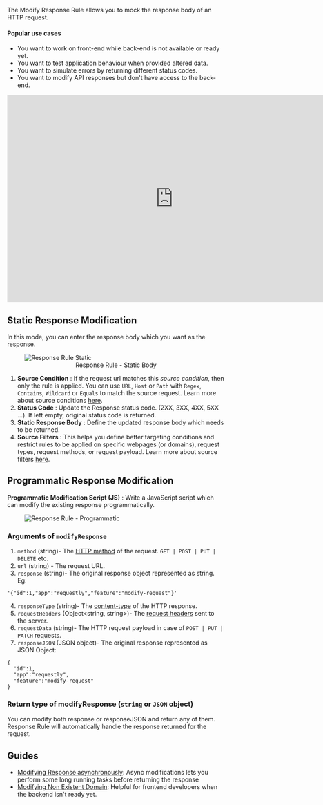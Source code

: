 The Modify Response Rule allows you to mock the response body of an HTTP request.

#### Popular use cases

- You want to work on front-end while back-end is not available or ready yet.
- You want to test application behaviour when provided altered data.
- You want to simulate errors by returning different status codes.
- You want to modify API responses but don't have access to the back-end.

<center>
  <iframe
    width="768"
    height="480"
    src="https://www.youtube.com/embed/KIPbxUGUYq8?controls=0"
    title="YouTube video player"
    frameborder="0"
    allow="accelerometer; autoplay; clipboard-write; encrypted-media; gyroscope; picture-in-picture; web-share"
    allowfullscreen
  ></iframe>
</center>


## Static Response Modification

In this mode, you can enter the response body which you want as the response.

<figure style={{ width: "75%" }}>
  <img
    src="/img/docs/annotated-response-rule-static.png"
    alt="Response Rule Static"
  />
  <center>
    <figcaption>Response Rule - Static Body</figcaption>
  </center>
</figure>

1. **Source Condition** : If the request url matches this _source condition_, then only the rule is applied. You can use `URL`, `Host` or `Path` with `Regex`, `Contains`, `Wildcard` or `Equals` to match the source request. Learn more about source conditions [here](/guides/source-condition).
2. **Status Code** : Update the Response status code. (2XX, 3XX, 4XX, 5XX ...). If left empty, original status code is returned.
3. **Static Response Body** : Define the updated response body which needs to be returned.
4. **Source Filters** : This helps you define better targeting conditions and restrict rules to be applied on specific webpages (or domains), request types, request methods, or request payload. Learn more about source filters [here](../features/advance-targeting).

## Programmatic Response Modification

**Programmatic Modification Script (JS)** : Write a JavaScript script which can modify the existing response programmatically.

<figure style={{ width: "75%" }}>
  <img
    src="/img/docs/annotated-response-rule-programmatic.png"
    alt="Response Rule - Programmatic"
  />
</figure>

### Arguments of `modifyResponse`

1. `method` (string)- The [HTTP method](https://developer.mozilla.org/en-US/docs/Web/HTTP/Methods) of the request. `GET | POST | PUT | DELETE` etc.
2. `url` (string) - The request URL.
3. `response` (string)- The original response object represented as string. Eg:
```
'{"id":1,"app":"requestly","feature":"modify-request"}'
```
4. `responseType` (string)- The [content-type](https://developer.mozilla.org/en-US/docs/Web/HTTP/Headers/Content-Type) of the HTTP response.
5. `requestHeaders` (Object<string, string>)- The [request headers](https://developer.mozilla.org/en-US/docs/Glossary/Request_header) sent to the server.
6. `requestData` (string)- The HTTP request payload in case of `POST | PUT | PATCH` requests.
7. `responseJSON` (JSON object)- The original response represented as JSON Object:
```
{
  "id":1,
  "app":"requestly",
  "feature":"modify-request"
}
```

### Return type of modifyResponse (`string` or `JSON` object)

You can modify both response or responseJSON and return any of them. Response Rule will automatically handle the response returned for the request.

## Guides
- [Modifying Response asynchronously](/guides/async-response-modification): Async modifications lets you perform some long running tasks before returning the response
- [Modifying Non Existent Domain](/guides/modifying-non-existent-domain-response): Helpful for frontend developers when the backend isn't ready yet.

